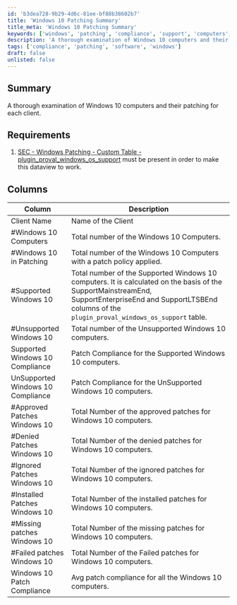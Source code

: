 ```yaml
---
id: 'b3dea728-9b29-4d6c-81ee-bf88b38602b7'
title: 'Windows 10 Patching Summary'
title_meta: 'Windows 10 Patching Summary'
keywords: ['windows', 'patching', 'compliance', 'support', 'computers', 'clients', 'plugins']
description: 'A thorough examination of Windows 10 computers and their patching status for each client, including details on supported and unsupported systems, patch compliance, and the status of approved, denied, ignored, installed, missing, and failed patches.'
tags: ['compliance', 'patching', 'software', 'windows']
draft: false
unlisted: false
---
```

## Summary

A thorough examination of Windows 10 computers and their patching for each client.

## Requirements

1. [SEC - Windows Patching - Custom Table - plugin_proval_windows_os_support](https://proval.itglue.com/DOC-5078775-7780690) must be present in order to make this dataview to work.

## Columns

| Column                             | Description                                                                                      |
|------------------------------------|--------------------------------------------------------------------------------------------------|
| Client Name                        | Name of the Client                                                                               |
| #Windows 10 Computers              | Total number of the Windows 10 Computers.                                                       |
| #Windows 10 in Patching            | Total number of the Windows 10 Computers with a patch policy applied.                          |
| #Supported Windows 10              | Total number of the Supported Windows 10 computers. It is calculated on the basis of the SupportMainstreamEnd, SupportEnterpriseEnd and SupportLTSBEnd columns of the `plugin_proval_windows_os_support` table. |
| #Unsupported Windows 10            | Total number of the Unsupported Windows 10 computers.                                           |
| Supported Windows 10 Compliance     | Patch Compliance for the Supported Windows 10 computers.                                        |
| UnSupported Windows 10 Compliance   | Patch Compliance for the UnSupported Windows 10 computers.                                      |
| #Approved Patches Windows 10       | Total Number of the approved patches for Windows 10 computers.                                  |
| #Denied Patches Windows 10         | Total Number of the denied patches for Windows 10 computers.                                    |
| #Ignored Patches Windows 10        | Total Number of the ignored patches for Windows 10 computers.                                   |
| #Installed Patches Windows 10      | Total Number of the installed patches for Windows 10 computers.                                 |
| #Missing patches Windows 10        | Total Number of the missing patches for Windows 10 computers.                                   |
| #Failed patches Windows 10         | Total Number of the Failed patches for Windows 10 computers.                                    |
| Windows 10 Patch Compliance         | Avg patch compliance for all the Windows 10 computers.                                         |













